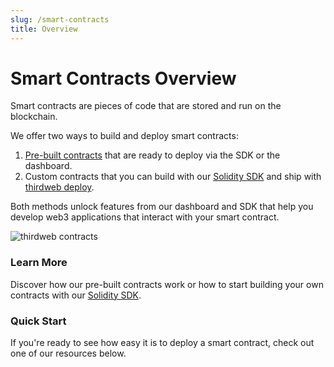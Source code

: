 ```yaml
---
slug: /smart-contracts
title: Overview
---
```



# Smart Contracts Overview

<div className="heroGrid">

<div>

Smart contracts are pieces of code that are stored and run on the blockchain.

We offer two ways to build and deploy smart contracts:

1. [Pre-built contracts](/smart-contracts/deploying-pre-built-contracts) that are ready to deploy via the SDK or the dashboard.
2. Custom contracts that you can build with our [Solidity SDK](/thirdweb-deploy/contract-extensions) and ship with [thirdweb deploy](/thirdweb-deploy).

Both methods unlock features from our dashboard and SDK that help you develop web3 applications that interact with your smart contract.

</div>

<div className="heroGridImageContainer">
  <Image
    alt="thirdweb contracts"
    img={require(`/assets/portal_imgs_1-04.png`)}
  />
</div>

</div>

### Learn More

Discover how our pre-built contracts work or how to start building your own contracts with our [Solidity SDK](/thirdweb-deploy/contract-extensions).

<div className="row">

<div className="col col--6" style={{ marginTop: 8 }}>
  <QuickstartCard
    name="Pre-Built Contracts"
    link="/smart-contracts/pre-built-contracts-overview"
    image="/assets/icons/split.png"
  />
</div>

<div className="col col--6" style={{ marginTop: 8 }}>
  <QuickstartCard name="Custom Contracts"
    link="/thirdweb-deploy/contract-extensions"
  />

</div>

</div>

### Quick Start

If you're ready to see how easy it is to deploy a smart contract, check out one of our resources below.

<div className="row">

<div className="col col--6" style={{ marginTop: 8 }}>
  <QuickstartCard
    name="Deploy an NFT Drop Contract"
    description="Use the dashboard to deploy and configure a pre-built NFT Drop contract."
    link="/getting-started/deploying-contracts"
    image="/assets/icons/drop.png"
  />
</div>

<div className="col col--6" style={{ marginTop: 8 }}>
  <QuickstartCard
    name="Get Started with Solidity"
    link="https://replit.com/@thirdweb-dev/Get-Started-with-Solidity-using-Hardhat-and-thirdweb-deploy"
    description="Learn the basics of our Solidity SDK by deploying a simple Solidity contract."
  />
</div>

</div>
